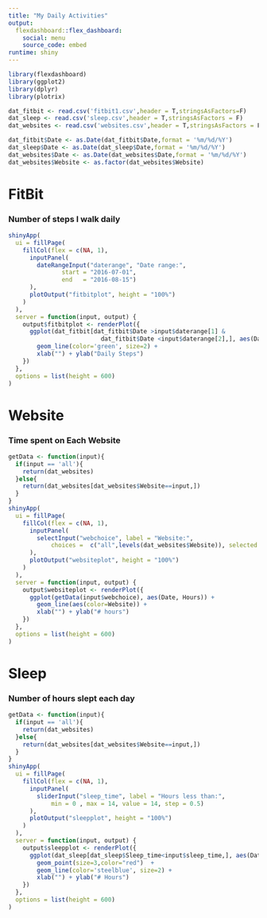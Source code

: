 ```yaml
---
title: "My Daily Activities"
output: 
  flexdashboard::flex_dashboard:
    social: menu
    source_code: embed 
runtime: shiny
---
```


```r
library(flexdashboard)
library(ggplot2)
library(dplyr)
library(plotrix)
```


```r
dat_fitbit <- read.csv('fitbit1.csv',header = T,stringsAsFactors=F)
dat_sleep <- read.csv('sleep.csv',header = T,stringsAsFactors = F)
dat_websites <- read.csv('websites.csv',header = T,stringsAsFactors = F)
```


```r
dat_fitbit$Date <- as.Date(dat_fitbit$Date,format = '%m/%d/%Y')
dat_sleep$Date <- as.Date(dat_sleep$Date,format = '%m/%d/%Y')
dat_websites$Date <- as.Date(dat_websites$Date,format = '%m/%d/%Y')
dat_websites$Website <- as.factor(dat_websites$Website)
```




FitBit
=======================================================================

### Number of steps I walk daily

```r
shinyApp(
  ui = fillPage(
    fillCol(flex = c(NA, 1), 
      inputPanel(
        dateRangeInput("daterange", "Date range:",
               start = "2016-07-01",
               end   = "2016-08-15")
      ),
      plotOutput("fitbitplot", height = "100%")
    )
  ),
  server = function(input, output) {
    output$fitbitplot <- renderPlot({
      ggplot(dat_fitbit[dat_fitbit$Date >input$daterange[1] & 
                          dat_fitbit$Date <input$daterange[2],], aes(Date, steps)) +
        geom_line(color='green', size=2) +
        xlab("") + ylab("Daily Steps")
    })
  },
  options = list(height = 600)
)
```

Website
=======================================================================

### Time spent on Each Website

```r
getData <- function(input){
  if(input == 'all'){
    return(dat_websites)
  }else{
    return(dat_websites[dat_websites$Website==input,])
  }
}
shinyApp(
  ui = fillPage(
    fillCol(flex = c(NA, 1), 
      inputPanel(
        selectInput("webchoice", label = "Website:",
            choices =  c("all",levels(dat_websites$Website)), selected = "all")
      ),
      plotOutput("websiteplot", height = "100%")
    )
  ),
  server = function(input, output) {
    output$websiteplot <- renderPlot({
      ggplot(getData(input$webchoice), aes(Date, Hours)) +
        geom_line(aes(color=Website)) +
        xlab("") + ylab("# hours")
    })
  },
  options = list(height = 600)
)
```

Sleep
=======================================================================

### Number of hours slept each day

```r
getData <- function(input){
  if(input == 'all'){
    return(dat_websites)
  }else{
    return(dat_websites[dat_websites$Website==input,])
  }
}
shinyApp(
  ui = fillPage(
    fillCol(flex = c(NA, 1), 
      inputPanel(
        sliderInput("sleep_time", label = "Hours less than:",
            min = 0 , max = 14, value = 14, step = 0.5)
      ),
      plotOutput("sleepplot", height = "100%")
    )
  ),
  server = function(input, output) {
    output$sleepplot <- renderPlot({
      ggplot(dat_sleep[dat_sleep$Sleep_time<input$sleep_time,], aes(Date, Sleep_time)) +
        geom_point(size=3,color="red")  +
        geom_line(color='steelblue', size=2) +
        xlab("") + ylab("# Hours")
    })
  },
  options = list(height = 600)
)
```
